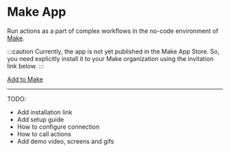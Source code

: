 # Make App

Run actions as a part of complex workflows in the no-code environment of [Make](https://www.make.com/).

:::caution
Currently, the app is not yet published in the Make App Store. 
So, you need explicitly install it to your Make organization using the invitation link below.
:::

[Add to Make](https://eu1.make.com/app/invite/399f91c41db5ab0d153fbfd0d35144ad)

---

TODO:

- Add installation link
- Add setup guide
- How to configure connection
- How to call actions
- Add demo video, screens and gifs
